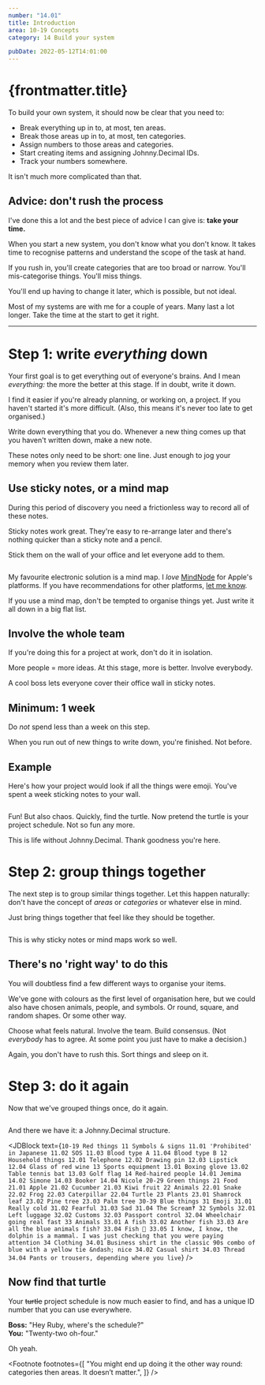 ```yaml
---
number: "14.01"
title: Introduction
area: 10-19 Concepts
category: 14 Build your system

pubDate: 2022-05-12T14:01:00
---
```



# {frontmatter.title}

To build your own system, it should now be clear that you need to:

- Break everything up in to, at most, ten areas.
- Break those areas up in to, at most, ten categories.<FootRef n={1} />
- Assign numbers to those areas and categories.
- Start creating items and assigning Johnny.Decimal IDs.
- Track your numbers somewhere.

It isn't much more complicated than that.

## Advice: don't rush the process

I've done this a lot and the best piece of advice I can give is: **take your time.**

When you start a new system, you don't know what you don't know. It takes time to recognise patterns and understand the scope of the task at hand.

If you rush in, you'll create categories that are too broad or narrow. You'll mis-categorise things. You'll miss things.

You'll end up having to change it later, which is possible, but not ideal.

Most of my systems are with me for a couple of years. Many last a lot longer. Take the time at the start to get it right.

---

# Step 1: write _everything_ down

Your first goal is to get everything out of everyone's brains. And I mean _everything:_ the more the better at this stage. If in doubt, write it down.

I find it easier if you're already planning, or working on, a project. If you haven't started it's more difficult. (Also, this means it's never too late to get organised.)

Write down everything that you do. Whenever a new thing comes up that you haven't written down, make a new note.

These notes only need to be short: one line. Just enough to jog your memory when you review them later.

## Use sticky notes, or a mind map

During this period of discovery you need a frictionless way to record all of these notes.

Sticky notes work great. They're easy to re-arrange later and there's nothing quicker than a sticky note and a pencil.

Stick them on the wall of your office and let everyone add to them.

<img srcset="/img/14.01-sticky-note-wall.jpg 2x" />

My favourite electronic solution is a mind map. I _love_ [MindNode](https://www.mindnode.com) for Apple's platforms. If you have recommendations for other platforms, [let me know](/00-09-site-administration/21-send-and-receive/21.01-contact-me/).

If you use a mind map, don't be tempted to organise things yet. Just write it all down in a big flat list.

## Involve the whole team

If you're doing this for a project at work, don't do it in isolation.

More people = more ideas. At this stage, more is better. Involve everybody.

A cool boss lets everyone cover their office wall in sticky notes.

## Minimum: 1 week

Do _not_ spend less than a week on this step.

When you run out of new things to write down, you're finished. Not before.

## Example

Here's how your project would look if all the things were emoji. You've spent a week sticking notes to your wall.

<img class="no-invert" srcset="/img/14.01-emoji-chaos.jpg 2x" />

Fun! But also chaos. Quickly, find the turtle. Now pretend the turtle is your project schedule. Not so fun any more.

This is life without Johnny.Decimal. Thank goodness you're here.

# Step 2: group things together

The next step is to group similar things together. Let this happen naturally: don't have the concept of _areas_ or _categories_ or whatever else in mind.

Just bring things together that feel like they should be together.

<img class="no-invert" srcset="/img/14.01-emoji-step1.jpg 2x" />

This is why sticky notes or mind maps work so well.

## There's no 'right way' to do this

You will doubtless find a few different ways to organise your items.

We've gone with colours as the first level of organisation here, but we could also have chosen animals, people, and symbols. Or round, square, and random shapes. Or some other way.

Choose what feels natural. Involve the team. Build consensus. (Not _everybody_ has to agree. At some point you just have to make a decision.)

Again, you don't have to rush this. Sort things and sleep on it.

# Step 3: do it again

Now that we've grouped things once, do it again.

<img class="no-invert" srcset="/img/14.01-emoji-step2.jpg 2x" />

And there we have it: a Johnny.Decimal structure.

<JDBlock
  text={`
10-19 Red things
   11 Symbols & signs
      11.01 'Prohibited' in Japanese
      11.02 SOS
      11.03 Blood type A
      11.04 Blood type B
   12 Household things
      12.01 Telephone
      12.02 Drawing pin
      12.03 Lipstick
      12.04 Glass of red wine
   13 Sports equipment
      13.01 Boxing glove
      13.02 Table tennis bat
      13.03 Golf flag
   14 Red-haired people
      14.01 Jemima
      14.02 Simone
      14.03 Booker
      14.04 Nicole
20-29 Green things
   21 Food
      21.01 Apple
      21.02 Cucumber
      21.03 Kiwi fruit
   22 Animals
      22.01 Snake
      22.02 Frog
      22.03 Caterpillar
      22.04 Turtle
   23 Plants
      23.01 Shamrock leaf
      23.02 Pine tree
      23.03 Palm tree
30-39 Blue things
   31 Emoji
      31.01 Really cold
      31.02 Fearful
      31.03 Sad
      31.04 The Scream‽
   32 Symbols
      32.01 Left luggage
      32.02 Customs
      32.03 Passport control
      32.04 Wheelchair going real fast
   33 Animals
      33.01 A fish
      33.02 Another fish
      33.03 Are all the blue animals fish?
      33.04 Fish 🥱
      33.05 I know, I know, the dolphin is a mammal. I was just checking that you were paying attention
   34 Clothing
      34.01 Business shirt in the classic 90s combo of blue with a yellow tie &ndash; nice
      34.02 Casual shirt
      34.03 Thread
      34.04 Pants or trousers, depending where you live
`}
/>

## Now find that turtle

Your ~~turtle~~ project schedule is now much easier to find, and has a unique ID number that you can use everywhere.

**Boss:** "Hey Ruby, where's the schedule?"  
**You:** "Twenty-two oh-four."

Oh yeah.

<Footnote
  footnotes={[
    "You might end up doing it the other way round: categories then areas. It doesn&rsquo;t matter.",
  ]}
/>
